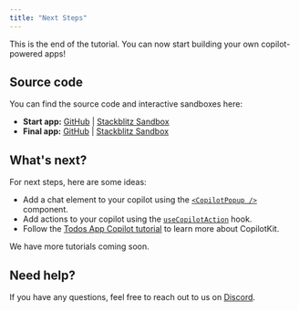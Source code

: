 ```yaml
---
title: "Next Steps"
---
```


This is the end of the tutorial. You can now start building your own copilot-powered apps!

## Source code

You can find the source code and interactive sandboxes here:

- **Start app:** [GitHub](https://github.com/CopilotKit/example-textarea/tree/base-start-here) | [Stackblitz Sandbox](https://stackblitz.com/github/copilotkit/example-textarea/tree/base-start-here?file=lib%2Fhooks%2Fuse-tasks.tsx)
- **Final app:** [GitHub](https://github.com/CopilotKit/example-textarea/tree/final) | [Stackblitz Sandbox](https://stackblitz.com/github/copilotkit/example-textarea/tree/final?file=lib%2Fhooks%2Fuse-tasks.tsxd)

## What's next?

For next steps, here are some ideas:

- Add a chat element to your copilot using the [`<CopilotPopup />`](/reference/components//chat/CopilotPopup) component.
- Add actions to your copilot using the [`useCopilotAction`](/reference/hooks/useCopilotAction) hook.
- Follow the [Todos App Copilot tutorial](/tutorials/ai-todo-app/overview) to learn more about CopilotKit.

We have more tutorials coming soon.

## Need help?

If you have any questions, feel free to reach out to us on [Discord](https://discord.gg/6dffbvGU3D).
